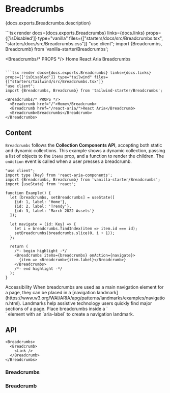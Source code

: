 

# Breadcrumbs

<PageDescription>{docs.exports.Breadcrumbs.description}</PageDescription>

<ExampleSwitcher>
  ```tsx render docs={docs.exports.Breadcrumbs} links={docs.links} props={['isDisabled']} type="vanilla" files={["starters/docs/src/Breadcrumbs.tsx", "starters/docs/src/Breadcrumbs.css"]}
  "use client";
  import {Breadcrumbs, Breadcrumb} from 'vanilla-starter/Breadcrumbs';

  <Breadcrumbs/* PROPS */>
    <Breadcrumb href="/">Home</Breadcrumb>
    <Breadcrumb href="/react-aria/">React Aria</Breadcrumb>
    <Breadcrumb>Breadcrumbs</Breadcrumb>
  </Breadcrumbs>
  ```

  ```tsx render docs={docs.exports.Breadcrumbs} links={docs.links} props={['isDisabled']} type="tailwind" files={["starters/tailwind/src/Breadcrumbs.tsx"]}
  "use client";
  import {Breadcrumbs, Breadcrumb} from 'tailwind-starter/Breadcrumbs';

  <Breadcrumbs/* PROPS */>
    <Breadcrumb href="/">Home</Breadcrumb>
    <Breadcrumb href="/react-aria/">React Aria</Breadcrumb>
    <Breadcrumb>Breadcrumbs</Breadcrumb>
  </Breadcrumbs>
  ```

</ExampleSwitcher>

## Content

`Breadcrumbs` follows the **Collection Components API**, accepting both static and dynamic collections. This example shows a dynamic collection, passing a list of objects to the `items` prop, and a function to render the children. The `onAction` event is called when a user presses a breadcrumb.

```tsx render
"use client";
import type {Key} from 'react-aria-components';
import {Breadcrumbs, Breadcrumb} from 'vanilla-starter/Breadcrumbs';
import {useState} from 'react';

function Example() {
  let [breadcrumbs, setBreadcrumbs] = useState([
    {id: 1, label: 'Home'},
    {id: 2, label: 'Trendy'},
    {id: 3, label: 'March 2022 Assets'}
  ]);

  let navigate = (id: Key) => {
    let i = breadcrumbs.findIndex(item => item.id === id);
    setBreadcrumbs(breadcrumbs.slice(0, i + 1));
  };

  return (
    /*- begin highlight -*/
    <Breadcrumbs items={breadcrumbs} onAction={navigate}>
      {item => <Breadcrumb>{item.label}</Breadcrumb>}
    </Breadcrumbs>
    /*- end highlight -*/
  );
}
```

<InlineAlert variant="notice">
  <Heading>Accessibility</Heading>
  <Content>When breadcrumbs are used as a main navigation element for a page, they can be placed in a [navigation landmark](https://www.w3.org/WAI/ARIA/apg/patterns/landmarks/examples/navigation.html). Landmarks help assistive technology users quickly find major sections of a page. Place breadcrumbs inside a `<nav>` element with an `aria-label` to create a navigation landmark.</Content>
</InlineAlert>

## API

<Anatomy />

```tsx links={{Breadcrumbs: '#breadcrumbs', Breadcrumb: '#breadcrumb', Link: 'Link.html'}}
<Breadcrumbs>
  <Breadcrumb>
    <Link />
  </Breadcrumb>
</Breadcrumbs>
```

### Breadcrumbs

<PropTable component={docs.exports.Breadcrumbs} links={docs.links} />

### Breadcrumb

<PropTable component={docs.exports.Breadcrumb} links={docs.links} />

<StateTable defaultClassName="react-aria-Breadcrumb" properties={docs.exports.BreadcrumbRenderProps.properties} />
